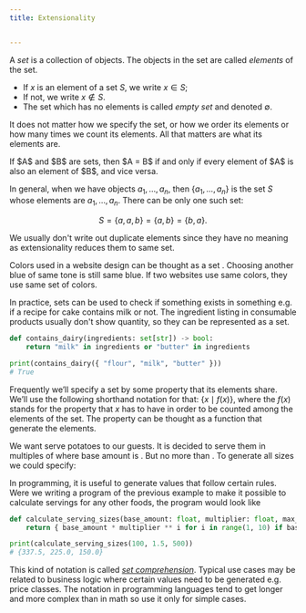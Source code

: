 ```yaml
---
title: Extensionality


---
```


<!--This file contains text from Open Logic Project, used under CC BY 4.0. License.
Content is modified to fit computer science approach, see README.md-->

<!-- SOURCE: OLP -->
A _set_ is a collection of objects.
The objects in the set are called _elements_ of the set.

- If $x$ is an element of a set $S$, we write $x \in S$;
- If not, we write $x \notin S$.
- The set which has no elements is called _empty set_ and denoted $\emptyset$.

It does not matter how we specify the set, or how we order its elements or how many times we count its elements.
All that matters are what its elements are.

<Definition name="Extensionality">
    If $A$ and $B$ are sets, then $A = B$ if and only if every element of $A$ is also an element of $B$, and vice versa.
</Definition>

In general, when we have objects $a_1, \ldots, a_n$, then $\{a_1, \ldots, a_n\}$ is the set $S$ whose elements are $a_1, \ldots, a_n$.
There can be only one such set:

$$
    S = \{ a, a, b \} = \{ a, b \} = \{ b, a \}.
$$
<!-- END SOURCE: OLP -->

We usually don't write out duplicate elements since they have no meaning as extensionality reduces them to same set.

<Example name="Color palette">
    <p>
        Colors used in a website design can be thought as a set <Tex math="S = \{blue, green, orange\}"/>.
        Choosing another blue of same tone is still same blue.
        If two websites use same colors, they use same set of colors.
    </p>
</Example>

In practice, sets can be used to check if something exists in something e.g. if a recipe for cake contains milk or not.
The ingredient listing in consumable products usually don't show quantity, so they can be represented as a set.

```python
def contains_dairy(ingredients: set[str]) -> bool:
    return "milk" in ingredients or "butter" in ingredients

print(contains_dairy({ "flour", "milk", "butter" }))
# True
```

<!-- SOURCE: OLP -->
Frequently we’ll specify a set by some property that its elements share.
We’ll use the following shorthand notation for that: $\{x \mid f(x)\}$, where the
$f(x)$ stands for the property that $x$ has to have in order to be counted among
the elements of the set. The property can be thought as a function that generate the elements.
<!-- END SOURCE: OLP -->

<Example name="Generating serving sizes">
    <p>
        We want serve potatoes to our guests.
        It is decided to serve them in multiples of <Tex math="1.5"/> where base amount is <Tex math="100\text{ g}"/>.
        But no more than <Tex math="500\text{ g}"/>. To generate all sizes we could specify:
    </p>
    <Tex math="S = \{ x \mid x \cdot 1.5 \le 500 \} = \{ 150, 225, 337.5 \}." block/>
</Example>

In programming, it is useful to generate values that follow certain rules. Were we writing a program of the previous example
to make it possible to calculate servings for any other foods, the program would look like

```python
def calculate_serving_sizes(base_amount: float, multiplier: float, max_amount: float) -> set[float]:
    return { base_amount * multiplier ** i for i in range(1, 10) if base_amount * multiplier ** i <= max_amount}

print(calculate_serving_sizes(100, 1.5, 500))
# {337.5, 225.0, 150.0}
```

This kind of notation is called [_set comprehension_](https://en.wikipedia.org/wiki/Set-builder_notation).
Typical use cases may be related to business logic where certain values need to be generated e.g. price classes.
The notation in programming languages tend to get longer and more complex than in math so use it only for simple cases.
